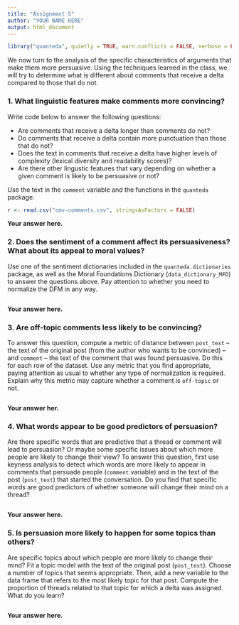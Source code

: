 ```yaml
---
title: "Assignment 5"
author: "YOUR NAME HERE"
output: html_document
---
```


```r
library("quanteda", quietly = TRUE, warn.conflicts = FALSE, verbose = FALSE)
```

We now turn to the analysis of the specific characteristics of arguments that make them more persuasive. Using the techniques learned in the class, we will try to determine what is different about comments that receive a delta compared to those that do not.

### 1. What linguistic features make comments more convincing?

Write code below to answer the following questions:

- Are comments that receive a delta longer than comments do not?
- Do comments that receive a delta contain more punctuation than those that do not?
- Does the text in comments that receive a delta have higher levels of complexity (lexical diversity and readability scores)?
- Are there other lingustic features that vary depending on whether a given comment is likely to be persuasive or not?

Use the text in the `comment` variable and the functions in the `quanteda` package.

```r
r <- read.csv("cmv-comments.csv", stringsAsFactors = FALSE)


```

**Your answer here.**

### 2. Does the sentiment of a comment affect its persuasiveness? What about its appeal to moral values?

Use one of the sentiment dictionaries included in the `quanteda.dictionaries` package, as well as the Moral Foundations Dictionary (`data_dictionary_MFD`) to answer the questions above. Pay attention to whether you need to normalize the DFM in any way.

```r

```

**Your answer here.**

### 3. Are off-topic comments less likely to be convincing?

To answer this question, compute a metric of distance between `post_text` -- the text of the original post (from the author who wants to be convinced) -- and `comment` -- the text of the comment that was found persuasive. Do this for each row of the dataset. Use any metric that you find appropriate, paying attention as usual to whether any type of normalization is required. Explain why this metric may capture whether a comment is `off-topic` or not.

```r

```

**Your answer her.**

### 4. What words appear to be good predictors of persuasion?

Are there specific words that are predictive that a thread or comment will lead to persuasion? Or maybe some specific issues about which more people are likely to change their view? To answer this question, first use keyness analysis to detect which words are more likely to appear in comments that persuade people (`comment` variable) and in the text of the post (`post_text`) that started the conversation. Do you find that specific words are good predictors of whether someone will change their mind on a thread?

```r

```

**Your answer here.**

### 5. Is persuasion more likely to happen for some topics than others?

Are specific topics about which people are more likely to change their mind? Fit a topic model with the text of the original post (`post_text`). Choose a number of topics that seems appropriate. Then, add a new variable to the data frame that refers to the most likely topic for that post. Compute the proportion of threads related to that topic for which a delta was assigned. What do you learn?

```r


```

**Your answer here.**


